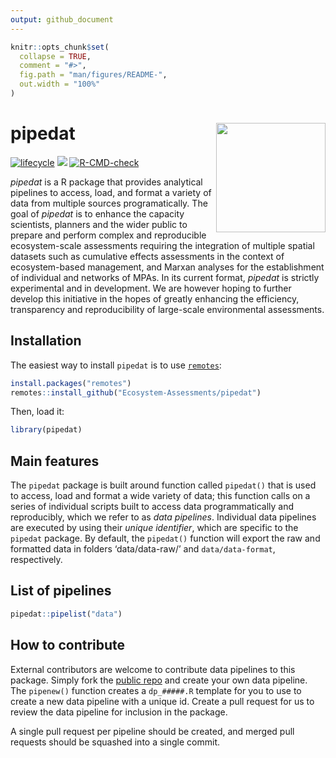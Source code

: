 ```yaml
---
output: github_document
---
```


<!-- README.md is generated from README.Rmd. Please edit that file -->

```r
knitr::opts_chunk$set(
  collapse = TRUE,
  comment = "#>",
  fig.path = "man/figures/README-",
  out.width = "100%"
)
```

# pipedat <a href='https://github.com/Ecosystem-Assessments/pipedat'><img src='man/figures/logo.png' align="right" height="175" /></a>

<!-- badges: start -->
<!-- [![Check package](https://github.com/inSileco/graphicsutils/actions/workflows/check-moreorless-standard.yaml/badge.svg)](https://github.com/inSileco/graphicsutils/actions/workflows/check-moreorless-standard.yaml) -->
<!-- [![codecov](https://codecov.io/gh/inSileco/graphicsutils/branch/master/graph/badge.svg)](https://codecov.io/gh/inSileco/graphicsutils) -->
[![lifecycle](https://img.shields.io/badge/lifecycle-experimental-orange.svg)](https://www.tidyverse.org/lifecycle/#preliminary)
![](https://img.shields.io/badge/status-preliminary-blue.svg)
[![R-CMD-check](https://github.com/Ecosystem-Assessments/pipedat/actions/workflows/R-CMD-check.yaml/badge.svg)](https://github.com/Ecosystem-Assessments/pipedat/actions/workflows/R-CMD-check.yaml)
<!-- badges: end -->

*pipedat* is a R package that provides analytical pipelines to access, load, and format a variety of data from multiple sources programatically. The goal of *pipedat* is to enhance the capacity scientists, planners and the wider public to prepare and perform complex and reproducible ecosystem-scale assessments requiring the integration of multiple spatial datasets such as cumulative effects assessments in the context of ecosystem-based management, and Marxan analyses for the establishment of individual and networks of MPAs. In its current format, *pipedat* is strictly experimental and in development. We are however hoping to further develop this initiative in the hopes of greatly enhancing the efficiency, transparency and reproducibility of large-scale environmental assessments. 


## Installation

The easiest way to install `pipedat` is to use [`remotes`](https://cran.r-project.org/package=remotes):

``` r
install.packages("remotes")
remotes::install_github("Ecosystem-Assessments/pipedat")
```

Then, load it:

```r
library(pipedat)
```

## Main features 

The `pipedat` package is built around function called `pipedat()` that is used to access, load and format a wide variety of data; this function calls on a series of individual scripts built to access data programmatically and reproducibly, which we refer to as *data pipelines*. Individual data pipelines are executed by using their *unique identifier*, which are specific to the `pipedat` package. By default, the `pipedat()` function will export the raw and formatted data in folders 'data/data-raw/' and `data/data-format`, respectively. 

## List of pipelines 

```r
pipedat::pipelist("data")
```

## How to contribute

External contributors are welcome to contribute data pipelines to this package. Simply fork the [public repo]() and create your own data pipeline. The `pipenew()` function creates a `dp_#####.R` template for you to use to create a new data pipeline with a unique id. Create a pull request for us to review the data pipeline for inclusion in the package. 

A single pull request per pipeline should be created, and merged pull requests should be squashed into a single commit.
